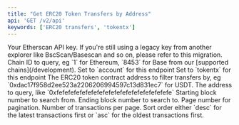```yaml
---
title: "Get ERC20 Token Transfers by Address"
api: 'GET /v2/api'
keywords: ['ERC20 transfers', 'tokentx']
---
```



<CreditChip description="Returns ERC-20 token transfers for an address" />

  <ParamField query="apikey" type="string">
    Your Etherscan API key. If you're still using a legacy key from another explorer like BscScan/Basescan and so on, please refer to this migration.
  </ParamField>
  <ParamField query="chainid" type="string" default="1" >
    Chain ID to query, eg `1` for Ethereum, `8453` for Base from our [supported chains](/development).
  </ParamField>
  <ParamField query="module" type="string" default="account">
    Set to `account` for this endpoint
  </ParamField>
  <ParamField query="action" type="string" default="tokentx">
    Set to `tokentx` for this endpoint
  </ParamField>
  <ParamField query="contractaddress" type="string" default="0x9f8f72aa9304c8b593d555f12ef6589cc3a579a2">
    The ERC20 token contract address to filter transfers by, eg `0xdac17f958d2ee523a2206206994597c13d831ec7` for USDT.
  </ParamField>
  <ParamField query="address" type="string" default="0x4e83362442b8d1bec281594cea3050c8eb01311c">
    The address to query, like `0xfefefefefefefefefefefefefefefefefefefefe`
  </ParamField>
  <ParamField query="startblock" type="integer" default="0">
    Starting block number to search from.
  </ParamField>
  <ParamField query="endblock" type="integer" default="27025780">
    Ending block number to search to.
  </ParamField>
    <ParamField query="page" type="integer" default="1">
    Page number for pagination.
  </ParamField>
  <ParamField query="offset" type="integer" default="100">
    Number of transactions per page.
  </ParamField>
  <ParamField query="sort" type="string" default="asc">
    Sort order either `desc` for the latest transactions first or `asc` for the oldest transactions first.
  </ParamField>
